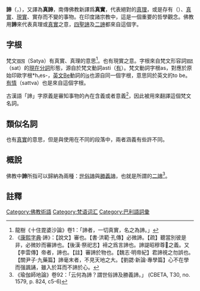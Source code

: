 {{About|佛學概念|佛教譯經家|真諦}}
{{not|真實 (佛教)}}
'''諦'''（{{lang-sa|सत्य|satyá}}，{{lang-pi|Sacca}}），又譯為'''真諦'''，南傳佛教新譯爲'''真實'''，代表絕對的[[真理|真理]]，或是存有（{{lang-en|Being}}）、[[真實|真實]]、[[現實|現實]]、實存而不變的事物。在印度諸宗教中，這是一個重要的哲學觀念。佛教用'''諦'''來代表真理或[[真實|真實]]之意，[[四聖諦|四聖諦]]及[[二諦|二諦]]都來自這個字。

==字根==
梵文[[:wikt:en:सत्य|सत्य]]（Satya）有真實、真理的意思<ref>龍樹《十住毘婆沙論》卷1：「諦者，一切真實，名之為諦。」</ref>。也有現實之意。字根來自梵文形容詞[[:wikt:en:सत्|सत्]]（sat）的[[現在分詞|現在分詞]]形態，源自於梵文動詞asti（[[存有_(佛教)|有]]）。梵文動詞字根as，對應於原始印歐字根*h₁es-，[[英文|英文]]Be動詞的[[:wikt:is|is]]也源自同一個字根，意思同於英文的to be。[[有情|有情]]（sattva）也是來自這個字根。

古漢語「諦」字原義是審知事物的內在含義或者意義<ref>《[[康熙字典|康熙字典]]·諦》：【說文】審也。【書·洪範·孔傳】必微諦。【疏】聽當別彼是非，必微妙而審諦也。【後漢·祭祀志】褅之爲言諦也。諦諟昭穆尊𤰞之義。又【李雲傳】帝者，諦也。【註】審諦於物也。【魏志·明帝紀】君諦視之勿誤也。【關尹子·九藥篇】諦毫末者，不見天地之大。【劉勰·新論·專學篇】心不在學而强諷誦，雖入於耳而不諦於心。</ref>，因此被用來翻譯這個梵文名詞。

==類似名詞==
{{lang|sa|bhūta}}也有[[真實_(佛教)|真實]]的意思，但是與{{lang|sa|Satya}}使用在不同的段落中，兩者涵義有些許不同。

==概說==
佛教中'''諦'''所指可以歸納為兩種：[[世俗諦|世俗諦]]與[[勝義諦|勝義諦]]，也就是所謂的[[二諦|二諦]]<ref>《瑜伽師地論》卷92：「云何為諦？謂世俗諦及勝義諦。」 (CBETA, T30, no. 1579, p. 824, c5-6)</ref>。

==註釋==
{{reflist}}

[[Category:佛教術語|Category:佛教術語]]
[[Category:梵语词汇|Category:梵语词汇]]
[[Category:巴利語詞彙|Category:巴利語詞彙]]